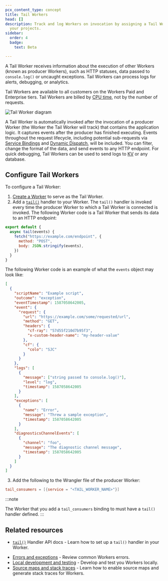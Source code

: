 ```yaml
---
pcx_content_type: concept
title: Tail Workers
head: []
description: Track and log Workers on invocation by assigning a Tail Worker to
  your projects.
sidebar:
  order: 4
  badge:
    text: Beta

---
```



A Tail Worker receives information about the execution of other Workers (known as producer Workers), such as HTTP statuses, data passed to `console.log()` or uncaught exceptions. Tail Workers can process logs for alerts, debugging, or analytics.

Tail Workers are available to all customers on the Workers Paid and Enterprise tiers. Tail Workers are billed by [CPU time](/workers/platform/pricing/#workers), not by the number of requests.

![Tail Worker diagram](~/assets/images/workers/platform/tail-workers.png)

A Tail Worker is automatically invoked after the invocation of a producer Worker (the Worker the Tail Worker will track) that contains the application logic. It captures events after the producer has finished executing. Events throughout the request lifecycle, including potential sub-requests via [Service Bindings](/workers/runtime-apis/bindings/service-bindings/) and [Dynamic Dispatch](/cloudflare-for-platforms/workers-for-platforms/get-started/configuration/), will be included. You can filter, change the format of the data, and send events to any HTTP endpoint. For quick debugging, Tail Workers can be used to send logs to [KV](/kv/api/) or any database.

## Configure Tail Workers

To configure a Tail Worker:

1. [Create a Worker](/workers/get-started/guide) to serve as the Tail Worker.
2. Add a [`tail()`](/workers/runtime-apis/handlers/tail/) handler to your Worker. The `tail()` handler is invoked every time the producer Worker to which a Tail Worker is connected is invoked. The following Worker code is a Tail Worker that sends its data to an HTTP endpoint:

```js
export default {
  async tail(events) {
    fetch("https://example.com/endpoint", {
      method: "POST",
      body: JSON.stringify(events),
    })
  }
}
```

The following Worker code is an example of what the `events` object may look like:

```json
[
  {
    "scriptName": "Example script",
    "outcome": "exception",
    "eventTimestamp": 1587058642005,
    "event": {
      "request": {
        "url": "https://example.com/some/requested/url",
        "method": "GET",
        "headers": {
          "cf-ray": "57d55f210d7b95f3",
          "x-custom-header-name": "my-header-value"
        },
        "cf": {
          "colo": "SJC"
        }
      }
    },
    "logs": [
      {
        "message": ["string passed to console.log()"],
        "level": "log",
        "timestamp": 1587058642005
      }
    ],
    "exceptions": [
      {
        "name": "Error",
        "message": "Threw a sample exception",
        "timestamp": 1587058642005
      }
    ],
    "diagnosticsChannelEvents": [
      {
        "channel": "foo",
        "message": "The diagnostic channel message",
        "timestamp": 1587058642005
      }
    ]
  }
]
```

3. Add the following to the Wrangler file of the producer Worker:

<WranglerConfig>

```toml
tail_consumers = [{service = "<TAIL_WORKER_NAME>"}]
```

</WranglerConfig>

:::note

The Worker that you add a `tail_consumers` binding to must have a `tail()` handler defined.
:::

## Related resources

* [`tail()`](/workers/runtime-apis/handlers/tail/) Handler API docs - Learn how to set up a `tail()` handler in your Worker.

- [Errors and exceptions](/workers/observability/errors/) - Review common Workers errors.
- [Local development and testing](/workers/local-development/) - Develop and test you Workers locally.
- [Source maps and stack traces](/workers/observability/source-maps) - Learn how to enable source maps and generate stack traces for Workers.
